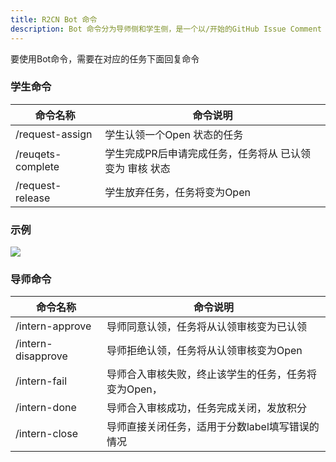 ```yaml
---
title: R2CN Bot 命令
description: Bot 命令分为导师侧和学生侧，是一个以/开始的GitHub Issue Comment
---
```



要使用Bot命令，需要在对应的任务下面回复命令

### 学生命令

| 命令名称          | 命令说明                                                 |
| ----------------- | -------------------------------------------------------- |
| /request-assign   | 学生认领一个Open 状态的任务                              |
| /reuqets-complete | 学生完成PR后申请完成任务，任务将从 已认领 变为 审核 状态 |
| /request-release  | 学生放弃任务，任务将变为Open                             |

### 示例
<img src="/images/bot-4.jpg" />


### 导师命令

| 命令名称           | 命令说明                                             |
| ------------------ | ---------------------------------------------------- |
| /intern-approve    | 导师同意认领，任务将从认领审核变为已认领             |
| /intern-disapprove | 导师拒绝认领，任务将从认领审核变为Open               |
| /intern-fail       | 导师合入审核失败，终止该学生的任务，任务将变为Open， |
| /intern-done       | 导师合入审核成功，任务完成关闭，发放积分             |
| /intern-close      | 导师直接关闭任务，适用于分数label填写错误的情况      |


